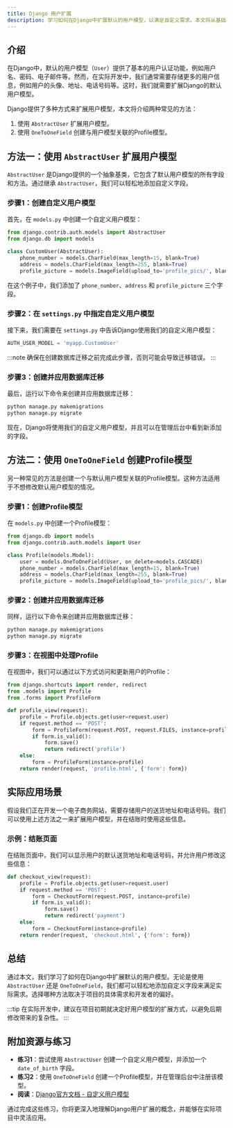 ```yaml
---
title: Django 用户扩展
description: 学习如何在Django中扩展默认的用户模型，以满足自定义需求。本文将从基础概念到实际应用逐步讲解，帮助初学者掌握用户扩展的技巧。
---
```


## 介绍

在Django中，默认的用户模型（`User`）提供了基本的用户认证功能，例如用户名、密码、电子邮件等。然而，在实际开发中，我们通常需要存储更多的用户信息，例如用户的头像、地址、电话号码等。这时，我们就需要扩展Django的默认用户模型。

Django提供了多种方式来扩展用户模型，本文将介绍两种常见的方法：
1. 使用 `AbstractUser` 扩展用户模型。
2. 使用 `OneToOneField` 创建与用户模型关联的Profile模型。

## 方法一：使用 `AbstractUser` 扩展用户模型

`AbstractUser` 是Django提供的一个抽象基类，它包含了默认用户模型的所有字段和方法。通过继承 `AbstractUser`，我们可以轻松地添加自定义字段。

### 步骤1：创建自定义用户模型

首先，在 `models.py` 中创建一个自定义用户模型：

```python
from django.contrib.auth.models import AbstractUser
from django.db import models

class CustomUser(AbstractUser):
    phone_number = models.CharField(max_length=15, blank=True)
    address = models.CharField(max_length=255, blank=True)
    profile_picture = models.ImageField(upload_to='profile_pics/', blank=True)
```

在这个例子中，我们添加了 `phone_number`、`address` 和 `profile_picture` 三个字段。

### 步骤2：在 `settings.py` 中指定自定义用户模型

接下来，我们需要在 `settings.py` 中告诉Django使用我们的自定义用户模型：

```python
AUTH_USER_MODEL = 'myapp.CustomUser'
```

:::note
确保在创建数据库迁移之前完成此步骤，否则可能会导致迁移错误。
:::

### 步骤3：创建并应用数据库迁移

最后，运行以下命令来创建并应用数据库迁移：

```bash
python manage.py makemigrations
python manage.py migrate
```

现在，Django将使用我们的自定义用户模型，并且可以在管理后台中看到新添加的字段。

## 方法二：使用 `OneToOneField` 创建Profile模型

另一种常见的方法是创建一个与默认用户模型关联的Profile模型。这种方法适用于不想修改默认用户模型的情况。

### 步骤1：创建Profile模型

在 `models.py` 中创建一个Profile模型：

```python
from django.db import models
from django.contrib.auth.models import User

class Profile(models.Model):
    user = models.OneToOneField(User, on_delete=models.CASCADE)
    phone_number = models.CharField(max_length=15, blank=True)
    address = models.CharField(max_length=255, blank=True)
    profile_picture = models.ImageField(upload_to='profile_pics/', blank=True)
```

### 步骤2：创建并应用数据库迁移

同样，运行以下命令来创建并应用数据库迁移：

```bash
python manage.py makemigrations
python manage.py migrate
```

### 步骤3：在视图中处理Profile

在视图中，我们可以通过以下方式访问和更新用户的Profile：

```python
from django.shortcuts import render, redirect
from .models import Profile
from .forms import ProfileForm

def profile_view(request):
    profile = Profile.objects.get(user=request.user)
    if request.method == 'POST':
        form = ProfileForm(request.POST, request.FILES, instance=profile)
        if form.is_valid():
            form.save()
            return redirect('profile')
    else:
        form = ProfileForm(instance=profile)
    return render(request, 'profile.html', {'form': form})
```

## 实际应用场景

假设我们正在开发一个电子商务网站，需要存储用户的送货地址和电话号码。我们可以使用上述方法之一来扩展用户模型，并在结账时使用这些信息。

### 示例：结账页面

在结账页面中，我们可以显示用户的默认送货地址和电话号码，并允许用户修改这些信息：

```python
def checkout_view(request):
    profile = Profile.objects.get(user=request.user)
    if request.method == 'POST':
        form = CheckoutForm(request.POST, instance=profile)
        if form.is_valid():
            form.save()
            return redirect('payment')
    else:
        form = CheckoutForm(instance=profile)
    return render(request, 'checkout.html', {'form': form})
```

## 总结

通过本文，我们学习了如何在Django中扩展默认的用户模型。无论是使用 `AbstractUser` 还是 `OneToOneField`，我们都可以轻松地添加自定义字段来满足实际需求。选择哪种方法取决于项目的具体需求和开发者的偏好。

:::tip
在实际开发中，建议在项目初期就决定好用户模型的扩展方式，以避免后期修改带来的复杂性。
:::

## 附加资源与练习

- **练习1**：尝试使用 `AbstractUser` 创建一个自定义用户模型，并添加一个 `date_of_birth` 字段。
- **练习2**：使用 `OneToOneField` 创建一个Profile模型，并在管理后台中注册该模型。
- **阅读**：[Django官方文档 - 自定义用户模型](https://docs.djangoproject.com/en/stable/topics/auth/customizing/#substituting-a-custom-user-model)

通过完成这些练习，你将更深入地理解Django用户扩展的概念，并能够在实际项目中灵活应用。